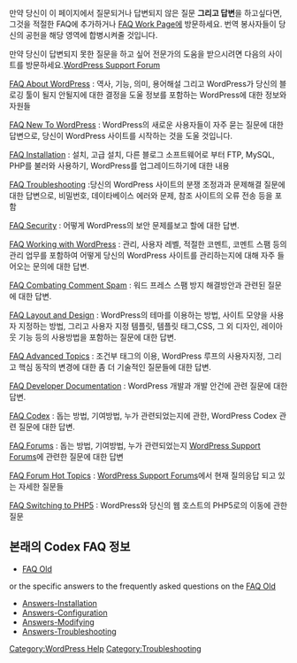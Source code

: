 {{Languages|
{{en|FAQ}}
{{ja|FAQ}}
{{ko|FAQ}}
{{th|F_A_Q}}
{{zh-cn|FAQ}}
{{zh-tw|FAQ}}
{{tr|SSS}}
}}

만약 당신이 이 페이지에서 질문되거나 답변되지 않은 질문 '''그리고 답변'''을 하고싶다면, 그것을 적절한 FAQ에 추가하거나 [[FAQ Work Page]]에 방문하세요. 번역 봉사자들이 당신의 공헌을 해당 영역에 합병시켜줄 것입니다.

만약 당신이 답변되지 못한 질문을 하고 싶어 전문가의 도움을 받으시려면 다음의 사이트를 방문하세요.[http://wordpress.org/support/ WordPress Support Forum]

;[[FAQ About WordPress|FAQ About WordPress]] : 역사, 기능, 의미, 용어해설 그리고 WordPress가 당신의 블로깅 툴이 될지 안될지에 대한 결정을 도울 정보를 포함하는 WordPress에 대한 정보와 자원들

;[[FAQ New To WordPress|FAQ New To WordPress]] : WordPress의 새로운 사용자들이 자주 묻는 질문에 대한 답변으로, 당신이 WordPress 사이트를 시작하는 것을 도울 것입니다.

;[[FAQ Installation|FAQ Installation]] : 설치, 고급 설치, 다른 블로그 소프트웨어로 부터 FTP, MySQL, PHP를 불러와 사용하기, WordPress를 업그레이드하기에 대한 내용

; [[FAQ Troubleshooting|FAQ Troubleshooting]] :당신의 WordPress 사이트의 분쟁 조정과과 문제해결 질문에 대한 답변으로, 비밀번호, 데이타베이스 에러와 문제, 참조 사이트의 오류 전송 등을 포함

; [[FAQ Security|FAQ Security]] : 어떻게 WordPress의 보안 문제를보고 할에 대한 답변.

; [[FAQ Working with WordPress|FAQ Working with WordPress]] : 관리, 사용자 레벨, 적절한 코멘트, 코멘트 스팸 등의 관리 업무를 포함하여 어떻게 당신의 WordPress 사이트를 관리하는지에 대해 자주 들어오는 문의에 대한 답변.

; [[Combating_Comment_Spam/FAQ|FAQ Combating Comment Spam]] : 워드 프레스 스팸 방지 해결방안과 관련된 질문에 대한 답변.

; [[FAQ Layout and Design|FAQ Layout and Design]] : WordPress의 테마를 이용하는 방법, 사이트 모양을 사용자 지정하는 방법, 그리고 사용자 지정 템플릿, 템플릿 태그,CSS, 그 외 디자인, 레이아웃 기능 등의 사용방법을 포함하는 질문에 대한 답변.

; [[FAQ Advanced Topics|FAQ Advanced Topics]] : 조건부 태그의 이용, WordPress 루프의 사용자지정, 그리고 핵심 동작의 변경에 대한 좀 더 기술적인 질문들에 대한 답변.

; [[FAQ Developer Documentation|FAQ Developer Documentation]] : WordPress 개발과 개발 안건에 관련 질문에 대한 답변.

; [[FAQ Codex|FAQ Codex]] : 돕는 방법, 기여방법, 누가 관련되었는지에 관한, WordPress Codex 관련 질문에 대한 답변.

; [[FAQ Forums|FAQ Forums]] : 돕는 방법, 기여방법, 누가 관련되었는지 [http://wordpress.org/support/ WordPress Support Forums]에 관련한 질문에 대한 답변

; [[FAQ Forum Hot Topics]] :  [http://wordpress.org/support/ WordPress Support Forums]에서 현재 질의응답 되고 있는 자세한 질문들

; [[Switching_to_PHP5|FAQ Switching to PHP5]] : WordPress와 당신의 웹 호스트의 PHP5로의 이동에 관한 질문

==본래의 Codex FAQ 정보==

*[[FAQ Old]]

or the specific answers to the frequently asked questions on the [[FAQ Old]]

* [[Answers-Installation]]
* [[Answers-Configuration]]
* [[Answers-Modifying]]
* [[Answers-Troubleshooting]]

[[Category:WordPress Help]]
[[Category:Troubleshooting]]